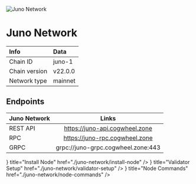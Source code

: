 
![Juno Network](/icons/junoIcon.png)

# Juno Network

| Info | Data |
| :------------      | :----------      |
| Chain ID           | juno-1       |
| Chain version      | v22.0.0  |
| Network type       | mainnet   |

## Endpoints

| Juno Network       | Links                                |
| :------------      | :----------:                         |
| REST API           | https://juno-api.cogwheel.zone      |
| RPC                | https://juno-rpc.cogwheel.zone      |
| GRPC               | grpc://juno-grpc.cogwheel.zone:443  |

<Cards>
  <Card
    icon={<ChevronRightIcon />}
    title="Install Node"
    href="./juno-network/install-node"
  />
  <Card
    icon={<ChevronRightIcon />}
    title="Validator Setup"
    href="./juno-network/validator-setup"
  />
  <Card
    icon={<ChevronRightIcon />}
    title="Node Commands"
    href="./juno-network/node-commands"
  />
</Cards>